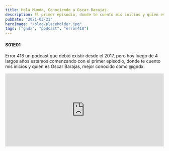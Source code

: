 ```yaml
---
title: Hola Mundo, Conociendo a Oscar Barajas.
description: El primer episodio, donde te cuento mis inicios y quien es Oscar Barajas, mejor conocido como @gndx
pubDate: "2021-03-21"
heroImage: "/blog-placeholder.jpg"
tags: ["gndx", "podcast", "error418"]
---
```


#### S01E01

Error 418 un podcast que debió existir desde el 2017, pero hoy luego de 4 largos años estamos comenzando con el primer episodio, donde te cuento mis inicios y quien es Oscar Barajas, mejor conocido como @gndx.

<div class="video-wrapper">
  <iframe
    src="https://open.spotify.com/embed-podcast/episode/5cbFfBC07B77BVjTmbVfSA"
    width="100%"
    height="232"
    frameBorder="0"
    title="Hola Mundo, Conociendo a Oscar Barajas."
    allowtransparency="true"
    allow="encrypted-media"
  />
</div>
